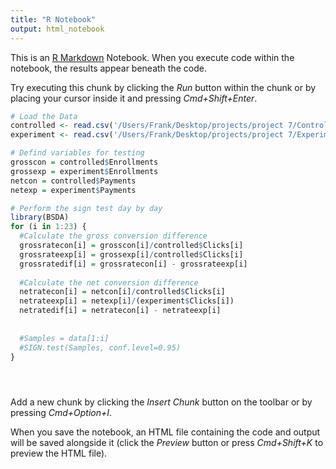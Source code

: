 ```yaml
---
title: "R Notebook"
output: html_notebook
---
```


This is an [R Markdown](http://rmarkdown.rstudio.com) Notebook. When you execute code within the notebook, the results appear beneath the code. 

Try executing this chunk by clicking the *Run* button within the chunk or by placing your cursor inside it and pressing *Cmd+Shift+Enter*. 
```r
# Load the Data
controlled <- read.csv('/Users/Frank/Desktop/projects/project 7/Controlled.csv')
experiment <- read.csv('/Users/Frank/Desktop/projects/project 7/Experiment.csv')
```

```r
# Defind variables for testing
grosscon = controlled$Enrollments
grossexp = experiment$Enrollments
netcon = controlled$Payments
netexp = experiment$Payments

```

```r
# Perform the sign test day by day
library(BSDA)
for (i in 1:23) {
  #Calculate the gross conversion difference
  grossratecon[i] = grosscon[i]/controlled$Clicks[i]
  grossrateexp[i] = grossexp[i]/controlled$Clicks[i]
  grossratedif[i] = grossratecon[i] - grossrateexp[i]
  
  #Calculate the net conversion difference
  netratecon[i] = netcon[i]/controlled$Clicks[i]
  netrateexp[i] = netexp[i]/(experiment$Clicks[i])
  netratedif[i] = netratecon[i] - netrateexp[i]
  
  
  #Samples = data[1:i]
  #SIGN.test(Samples, conf.level=0.95)
}





```

Add a new chunk by clicking the *Insert Chunk* button on the toolbar or by pressing *Cmd+Option+I*.

When you save the notebook, an HTML file containing the code and output will be saved alongside it (click the *Preview* button or press *Cmd+Shift+K* to preview the HTML file).
